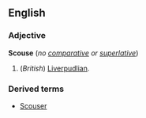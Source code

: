==English==
===Adjective===
'''Scouse''' (''no [[comparative]] or [[superlative]]'')

#(''British'') [[Liverpudlian]].

===Derived terms===
*[[Scouser]]